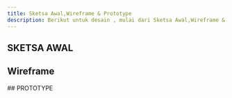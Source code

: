 ```yaml
---
title: Sketsa Awal,Wireframe & Prototype
description: Berikut untuk desain , mulai dari Sketsa Awal,Wireframe & Prototype.
---
```


## SKETSA AWAL
<CardGrid>
  <Card
    title="Sketsa"
    image="/images/sketsa1.png"
    external={true}
    variant="image"
  />
    <Card
    title="Sketsa"
    image="/images/sketsa2.png"
    external={true}
    variant="image"
  />
    <Card
    title="Sketsa"
    image="/images/sketsa3.png
    external={true}
    variant="image"
  />
      <Card
    title="Sketsa"
    image="/images/sketsa4.png"
    external={true}
    variant="image"
  />
</CardGrid>

## Wireframe
<CardGrid>
  <Card
    title="wireframe1"
    image="/images/wireframe1.png"
    external={true}
    variant="image"
  />
    <Card
    title="wireframe2"
    image="/images/wireframe2.png"
    external={true}
    variant="image"
  />
    <Card
    title="wireframe3"
    image="/images/wireframe3.png"
    external={true}
    variant="image"
  />
</CardGrid>
## PROTOTYPE
<CardGrid>
  <Card
    title="Prototype"
    image="/images/proto1.png"
    external={true}
    variant="image"
  />
    <Card
    title="Prototype"
    image="/images/proto2.png"
    external={true}
    variant="image"
  />
    <Card
    title="Prototype"
    image="/images/proto3.png"
    external={true}
    variant="image"
  />
    <Card
    title="Prototype"
    image="/images/proto4.png"
    external={true}
    variant="image"
  />
</CardGrid>